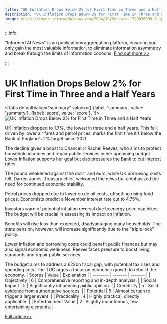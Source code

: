 ```yaml
---
title: "UK Inflation Drops Below 2% for First Time in Three and a Half Years"
description: "UK Inflation Drops Below 2% for First Time in Three and a Half Years"
image: https://image.informedainews.com/2024/10/Soc-cca-1729076099-0.jpg
---
```



:::info

"Informed AI News" is an publications aggregation platform, ensuring you only gain the most valuable information, to eliminate information asymmetry and break through the limits of information cocoons.  [Find out more >>](/)

:::

# UK Inflation Drops Below 2% for First Time in Three and a Half Years


<Tabs
	defaultValue="summary"
	values={[
	{label: 'summary', value: 'summary'},
	{label: 'score', value: 'score'},
]}>
<TabItem value="summary">
<img
  src="https://image.informedainews.com/2024/10/Soc-cca-1729076099-0.jpg"
  alt="UK Inflation Drops Below 2% for First Time in Three and a Half Years"
/>



UK inflation dropped to 1.7%, the lowest in three and a half years. This fall, driven by lower air fares and petrol prices, marks the first time it’s below the Bank of England’s 2% target since 2021.

The decline gives a boost to Chancellor Rachel Reeves, who aims to protect household incomes and repair public services in her upcoming budget. Lower inflation supports her goal but also pressures the Bank to cut interest rates.

The pound weakened against the dollar and euro, while UK borrowing costs fell. Darren Jones, Treasury chief, welcomed the news but emphasized the need for continued economic stability.

Petrol prices dropped due to lower crude oil costs, offsetting rising food prices. Economists predict a November interest rate cut to 4.75%.

Investors warn of potential inflation reversal due to energy price cap hikes. The budget will be crucial in assessing its impact on inflation.

Benefits will rise less than expected, disadvantaging many households. The state pension, however, will increase significantly due to the “triple lock” policy.

Lower inflation and borrowing costs could benefit public finances but may also signal economic weakness. Reeves faces pressure to boost living standards and repair public services.

The budget aims to address a £22bn fiscal gap, with potential tax rises and spending cuts. The TUC urges a focus on economic growth to rebuild the economy.
</TabItem>
<TabItem value="score">
	| Scores     | Value   | Explanation |
	| -------- | ------- | ------- |
	| Objectivity  | 6    | Comprehensive reporting and in-depth analysis.    |
	| Social Impact | 5     | Significantly influencing public opinion.    |
	| Credibility    | 5    | Solid evidence from authoritative sources.    |
	| Potential    | 5    | Almost certain to trigger a larger event.    |
	| Practicality    | 4    | Highly practical, directly applicable.    |
	| Entertainment Value    | 2    | Slightly monotonous, few entertaining elements.    |
</TabItem>
</Tabs>

[Full article>>](https://www.theguardian.com/business/2024/oct/16/uk-inflation-bank-of-england-interest-rates)
